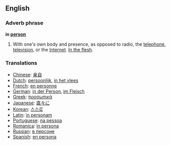 ==English==

===Adverb phrase===
'''in [[person]]'''

#With one's own body and presence, as opposed to radio, the [[telephone]], [[television]], or the [[Internet]]. [[In the flesh]].

===Translations===
*[[Chinese]]: [[亲自]]
*[[Dutch]]: [[persoonlijk]], [[in het vlees]]
*[[French]]: [[en personne]]
*[[German]]: [[in der Person]], [[im Fleisch]]
*[[Greek]]: [[προσωπικά]]
*[[Japanese]]: [[直々に]]
*[[Korean]]: [[스스로]]
*[[Latin]]: [[in personam]]
*[[Portuguese]]: [[na pessoa]]
*[[Romanica]]: [[in persona]]
*[[Russian]]: [[в персоне]]
*[[Spanish]]: [[en persona]]